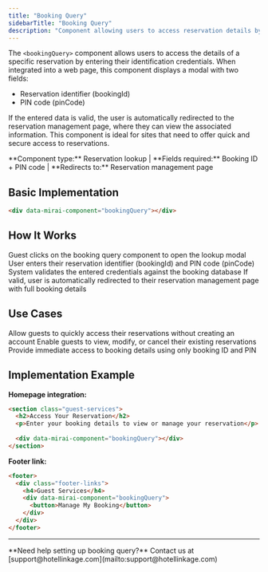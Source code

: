 ```yaml
---
title: "Booking Query"
sidebarTitle: "Booking Query"
description: "Component allowing users to access reservation details by entering identification credentials"
---
```


The `<bookingQuery>` component allows users to access the details of a specific reservation by entering their identification credentials. When integrated into a web page, this component displays a modal with two fields:

- Reservation identifier (bookingId)
- PIN code (pinCode)

If the entered data is valid, the user is automatically redirected to the reservation management page, where they can view the associated information. This component is ideal for sites that need to offer quick and secure access to reservations.

<Note>
**Component type:** Reservation lookup | **Fields required:** Booking ID + PIN code | **Redirects to:** Reservation management page
</Note>

## Basic Implementation

```html
<div data-mirai-component="bookingQuery"></div>
```

## How It Works

<Steps>
  <Step title="User Access">
    Guest clicks on the booking query component to open the lookup modal
  </Step>
  
  <Step title="Credential Entry">
    User enters their reservation identifier (bookingId) and PIN code (pinCode)
  </Step>
  
  <Step title="Validation">
    System validates the entered credentials against the booking database
  </Step>
  
  <Step title="Redirection">
    If valid, user is automatically redirected to their reservation management page with full booking details
  </Step>
</Steps>

## Use Cases

<CardGroup cols={1}>
  <Card title="Guest Self-Service" icon="user">
    Allow guests to quickly access their reservations without creating an account
  </Card>
  
  <Card title="Booking Management" icon="calendar-check">
    Enable guests to view, modify, or cancel their existing reservations
  </Card>
  
  <Card title="Quick Access" icon="clock">
    Provide immediate access to booking details using only booking ID and PIN
  </Card>
</CardGroup>

## Implementation Example

**Homepage integration:**
```html
<section class="guest-services">
  <h2>Access Your Reservation</h2>
  <p>Enter your booking details to view or manage your reservation</p>
  
  <div data-mirai-component="bookingQuery"></div>
</section>
```

**Footer link:**
```html
<footer>
  <div class="footer-links">
    <h4>Guest Services</h4>
    <div data-mirai-component="bookingQuery">
      <button>Manage My Booking</button>
    </div>
  </div>
</footer>
```

---

<Info>
**Need help setting up booking query?** Contact us at [support@hotellinkage.com](mailto:support@hotellinkage.com)
</Info>